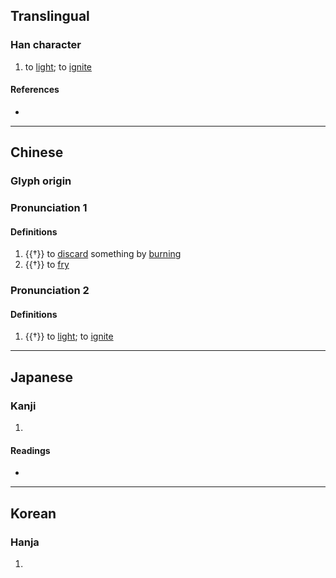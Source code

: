 {{character info}}
==Translingual==

===Han character===
{{Han char|rn=86|rad=火|as=07|sn=11|four=93847|canj=FICE|ids=⿰火夋}}

# to [[light]]; to [[ignite]]

====References====
* {{Han ref|kx=0673.030|dkj=19079|dj=1081.070|hdz=32206.120|uh=710C|ud=28940|bh=D64D|bd=54861}}

----

==Chinese==
{{zh-forms}}

===Glyph origin===
{{Han etym}}

===Pronunciation 1===
{{zh-pron
|m=qū
|c=zeot1
|mc=3
|oc=y
|cat=v
}}

====Definitions====
{{zh-hanzi}}

# {{†}} to [[discard]] something by [[burning]]
# {{†}} to [[fry]]

===Pronunciation 2===
{{zh-pron
|m=jùn
|c=zeon3
|mc=1,2
|oc=
|cat=v
}}

====Definitions====
{{zh-hanzi}}

# {{†}} to [[light]]; to [[ignite]]

----

==Japanese==

===Kanji===
{{ja-kanji|grade=|rs=火07}}

# {{rfdef|ja|sort=火07}}

====Readings====
* {{ja-readings|on=[[しゅん]] (shun), [[そん]] (son), [[さん]] (san)|kun=[[やく]] (yaku)}}

----

==Korean==

===Hanja===
{{ko-hanja|hangeul=준|eumhun=|rv=jun|mr=chun|y=cwun}}

# {{rfdef|ko|sort=火07}}